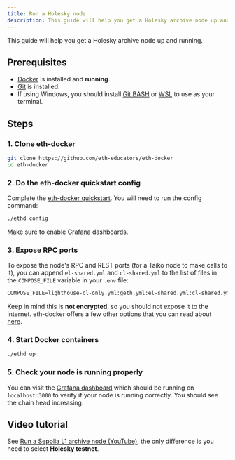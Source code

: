 ```yaml
---
title: Run a Holesky node
description: This guide will help you get a Holesky archive node up and running.
---
```


This guide will help you get a Holesky archive node up and running.

## Prerequisites

- [Docker](https://docs.docker.com/engine/install/) is installed and **running**.
- [Git](https://github.com/git-guides/install-git/) is installed.
- If using Windows, you should install [Git BASH](https://gitforwindows.org/) or [WSL](https://learn.microsoft.com/en-us/windows/wsl/install) to use as your terminal.

## Steps

### 1. Clone eth-docker

```bash
git clone https://github.com/eth-educators/eth-docker
cd eth-docker
```

### 2. Do the eth-docker quickstart config

Complete the [eth-docker quickstart](https://eth-docker.net/Usage/QuickStart/). You will need to run the config command:

```bash
./ethd config
```

Make sure to enable Grafana dashboards.

### 3. Expose RPC ports

To expose the node's RPC and REST ports (for a Taiko node to make calls to it), you can append `el-shared.yml` and `cl-shared.yml` to the list of files in the `COMPOSE_FILE` variable in your `.env` file:

```txt "el-shared.yml" "cl-shared.yml"
COMPOSE_FILE=lighthouse-cl-only.yml:geth.yml:el-shared.yml:cl-shared.yml
```

Keep in mind this is **not encrypted**, so you should not expose it to the internet. eth-docker offers a few other options that you can read about [here](https://eth-docker.net/Usage/Advanced#sharing-rpc-and-rest-ports).

### 4. Start Docker containers

```bash
./ethd up
```

### 5. Check your node is running properly

You can visit the [Grafana dashboard](https://eth-docker.net/Usage/Dashboards/#connecting-to-local-grafana) which should be running on `localhost:3000` to verify if your node is running correctly. You should see the chain head increasing.

## Video tutorial

See [Run a Sepolia L1 archive node (YouTube)](https://www.youtube.com/watch?v=7Lg_cY7iP2o), the only difference is you need to select **Holesky testnet**.
